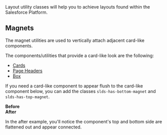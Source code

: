 
<div className="lead">
Layout utility classes will help you to achieve layouts found within the Salesforce Platform.
</div>

## Magnets

The magnet utilities are used to vertically attach adjacent card-like components.

The components/utilities that provide a card-like look are the following:

* [Cards](/components/cards/)
* [Page Headers](/components/page-headers)
* [Box](/utilities/box)

If you need a card-like component to appear flush to the card-like component below, you can add the classes  `slds-has-bottom-magnet` and `slds-has-top-magnet`.

<Example title="layout card">
<div className="slds-grid slds-grid_pull-padded slds-wrap">
  <div className="slds-col slds-size_1-of-1 slds-large-size_1-of-2 slds-p-horizontal_medium">
    <strong>Before</strong>
    <CodeView toggleCode={false}>
      <div>
        <Magnet />
        <Magnet />
      </div>
    </CodeView>
  </div>
  <div className="slds-col slds-size_1-of-1 slds-large-size_1-of-2 slds-p-horizontal_medium">
    <strong>After</strong>
    <CodeView toggleCode={false}>
      <div>
        <Magnet className="slds-has-bottom-magnet" />
        <Magnet className="slds-has-top-magnet" />
      </div>
    </CodeView>
  </div>
</div>
</Example>

In the after example, you'll notice the component's top and bottom side are flattened out and appear connected.
